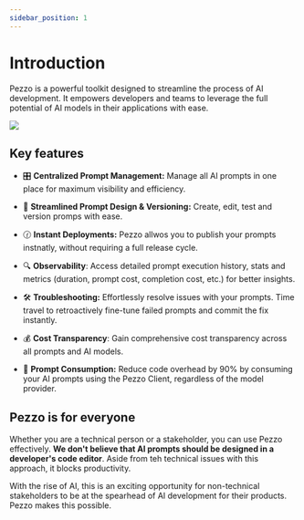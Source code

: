 ```yaml
---
sidebar_position: 1
---
```



# Introduction

Pezzo is a powerful toolkit designed to streamline the process of AI development. It empowers developers and teams to leverage the full potential of AI models in their applications with ease.

<img src={BannerImg} />

## Key features
- 🎛️ **Centralized Prompt Management:** Manage all AI prompts in one place for maximum visibility and efficiency.

- 🚀 **Streamlined Prompt Design & Versioning:** Create, edit, test and version promps with ease.

- 🕜 **Instant Deployments:** Pezzo allwos you to publish your prompts instnatly, without requiring a full release cycle.

- 🔍 **Observability**: Access detailed prompt execution history, stats and metrics (duration, prompt cost, completion cost, etc.) for better insights.

- 🛠️ **Troubleshooting:** Effortlessly resolve issues with your prompts. Time travel to retroactively fine-tune failed prompts and commit the fix instantly.

- 💰 **Cost Transparency**: Gain comprehensive cost transparency across all prompts and AI models.

- 💪 **Prompt Consumption:** Reduce code overhead by 90% by consuming your AI prompts using the Pezzo Client, regardless of the model provider.

## Pezzo is for everyone
Whether you are a technical person or a stakeholder, you can use Pezzo effectively. **We don't believe that AI prompts should be designed in a developer's code editor**. Aside from teh technical issues with this approach, it blocks productivity.

With the rise of AI, this is an exciting opportunity for non-technical stakeholders to be at the spearhead of AI development for their products. Pezzo makes this possible.